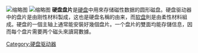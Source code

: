 {{Expand language|1=en|time=2021-02-16T07:51:01+00:00}}
[[File:Apertura_hard_disk_04.jpg|缩略图]]
[[File:Innansicht_Festplatte_512_MB_von_Quantum.jpg|缩略图]]
'''硬盘盘片'''是[[硬盘|硬盘]]中用來存储磁性数据的圆形磁盘。硬盘驱动器中的盘片是由刚性材料製成，这也是硬盘名稱的由来，而[[软盘|软盘]]則是由柔性材料組成。硬盘的一個主轴上通常能安裝好幾個盘片。一个盘片的雙面均能存儲信息，因而每个盘片需要两个磁头來讀寫數據。

[[Category:硬盘驱动器|Category:硬盘驱动器]]